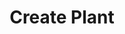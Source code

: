---
title: "Create Plant"
openapi: "POST /plants"
description: "Provide a description for your new page"
mode: "custom"
---